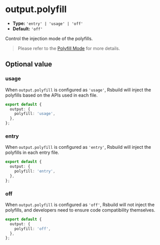 # output.polyfill

- **Type:** `'entry' | 'usage' | 'off'`
- **Default:** `'off'`

Control the injection mode of the polyfills.

> Please refer to the [Polyfill Mode](/guide/advanced/browser-compatibility#polyfill-mode) for more details.

## Optional value

### usage

When `output.polyfill` is configured as `'usage'`, Rsbuild will inject the polyfills based on the APIs used in each file.

```ts
export default {
  output: {
    polyfill: 'usage',
  },
};
```

### entry

When `output.polyfill` is configured as `'entry'`, Rsbuild will inject the polyfills in each entry file.

```ts
export default {
  output: {
    polyfill: 'entry',
  },
};
```

### off

When `output.polyfill` is configured as `'off'`, Rsbuild will not inject the polyfills, and developers need to ensure code compatibility themselves.

```ts
export default {
  output: {
    polyfill: 'off',
  },
};
```
